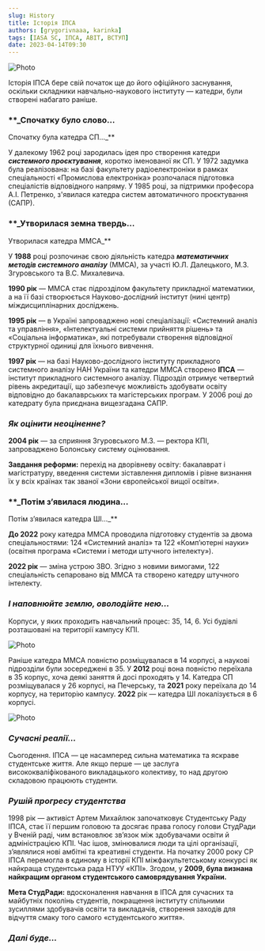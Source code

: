 ```yaml
---
slug: History
title: Історія ІПСА
authors: [grygorivnaaa, karinka]
tags: [IASA SC, ІПСА, ABIT, ВСТУП]
date: 2023-04-14T09:30
---
```


![Photo](./42.png)

Історія ІПСА бере свій початок ще до його офіційного заснування, оскільки складники навчально-наукового інституту — катедри, були створені набагато раніше.

### \*\*\_Спочатку було слово...

Спочатку була катедра СП…\_\*\*

У далекому 1962 році зародилась ідея про створення катедри **_системного проєктування_**, коротко іменованої як СП. У 1972 задумка була реалізована: на базі факультету радіоелектроніки в рамках спеціальності «Промислова електроніка» розпочалася підготовка спеціалістів відповідного напряму. У 1985 році, за підтримки професора А.І. Петренко, з'явилася катедра систем автоматичного проєктування (САПР).

### \*\*\_Утворилася земна твердь…

Утворилася катедра ММСА\_\*\*

У **1988** році розпочинає свою діяльність катедра **_математичних методів системного аналізу_** (ММСА), за участі Ю.Л. Далецького, М.З. Згуровського та В.С. Михалевича.

**1990 рік** — ММСА стає підрозділом факультету прикладної математики, а на її базі створюється Науково-дослідний інститут (нині центр) міждисциплінарних досліджень.

**1995 рік** — в Україні запроваджено нові спеціалізації: «Системний аналіз та управління», «Інтелектуальні системи прийняття рішень» та «Соціальна інформатика», які потребували створення відповідної структурної одиниці для їхнього вивчення.

**1997 рік** — на базі Науково-дослідного інституту прикладного системного аналізу НАН України та катедри ММСА створено **ІПСА** — інститут прикладного системного аналізу. Підрозділ отримує четвертий рівень акредитації, що забезпечує можливість здобувати освіту відповідно до бакалаврських та магістерських програм. У 2006 році до катедрату була приєднана вищезгадана САПР.

### **_Як оцінити неоціненне?_**

**2004 рік** — за сприяння Згуровського М.З. — ректора КПІ, запроваджено Болонську систему оцінювання.

**Завдання реформи:** перехід на дворівневу освіту: бакалаврат і магістратуру, введення системи зіставлення дипломів і рівне визнання їх у всіх країнах так званої «Зони європейської вищої освіти».

### \*\*\_Потім з’явилася людина…

Потім з’явилася катедра ШІ…\_\*\*

**До 2022** року катедра ММСА проводила підготовку студентів за двома спеціальностями: 124 «Системний аналіз» та 122 «Комп’ютерні науки» (освітня програма «Системи і методи штучного інтелекту»).

**2022 рік** — зміна устрою ЗВО. Згідно з новими вимогами, 122 спеціальність сепаровано від ММСА та створено катедру штучного інтелекту.

### **_І наповнюйте землю, оволодійте нею…_**

Корпуси, у яких проходить навчальний процес: 35, 14, 6. Усі будівлі розташовані на території кампусу КПІ.

![Photo](./3photo.jpg)

Раніше катедра ММСА повністю розміщувалася в 14 корпусі, а наукові підрозділи були зосереджені в 35. У **2012** році вона повністю переїхала в 35 корпус, хоча деякі заняття й досі проходять у 14. Катедра СП розміщувалася у 26 корпусі, на Печерську, та **2021** року переїхала до 14 корпусу, на територію кампусу. **2022** рік — катедра ШІ локалізується в 6 корпусі.

![Photo](./stare.png)

### **_Сучасні реалії…_**

Сьогодення. ІПСА — це насамперед сильна математика та яскраве студентське життя. Але якщо перше — це заслуга висококваліфікованого викладацького колективу, то над другою складовою працюють студенти.

### **_Рушій прогресу студентства_**

1998 рік — активіст Артем Михайлюк започатковує Студентську Раду ІПСА, стає її першим головою та досягає права голосу голови СтудРади у Вченій раді, чим встановлює зв’язок між здобувачами освіти й адміністрацією КПІ. Час ішов, змінювалися люди та цілі організації, з’являлися нові амбітні та креативні студенти. На початку 2000 року СР ІПСА перемогла в єдиному в історії КПІ міжфакультетському конкурсі як найкраща студентська рада НТУУ «КПІ». Згодом, у **2009, була визнана найкращим органом студентського самоврядування України.**

**Мета СтудРади:** вдосконалення навчання в ІПСА для сучасних та майбутніх поколінь студентів, покращення інституту спільними зусиллями здобувачів освіти та викладачів, створення заходів для відчуття смаку того самого «студентського життя».

### **_Далі буде…_**
